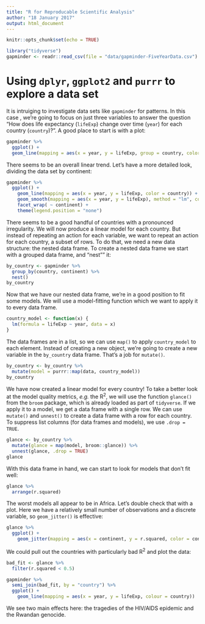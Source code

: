 ```yaml
---
title: "R for Reproducable Scientific Analysis"
author: "18 January 2017"
output: html_document
---
```


```r
knitr::opts_chunk$set(echo = TRUE)
```

```r
library("tidyverse")
gapminder <- readr::read_csv(file = "data/gapminder-FiveYearData.csv")
```

# Using `dplyr`, `ggplot2` and `purrr` to explore a data set

It is intruiging to investigate data sets like `gapminder` for patterns. In this case , we're going to focus on just three variables to answer the question "How does life expectancy (`lifeExp`) change over time (`year`) for each country (`country`)?". A good place to start is with a plot:

```r
gapminder %>% 
  ggplot() + 
  geom_line(mapping = aes(x = year, y = lifeExp, group = country, color = continent))
```

There seems to be an overall linear trend. Let's have a more detailed look, dividing the data set by continent:

```r
gapminder %>% 
  ggplot() +
    geom_line(mapping = aes(x = year, y = lifeExp, color = country)) +
    geom_smooth(mapping = aes(x = year, y = lifeExp), method = "lm", color = "black") +
    facet_wrap( ~ continent) +
    theme(legend.position = "none")
```

There seems to be a good handful of countries with a pronounced irregularity. We will now produce a linear model for each country. But instead of repeating an action for each variable, we want to repeat an action for each country, a subset of rows. To do that, we need a new data structure: the nested data frame. To create a nested data frame we start with a grouped data frame, and "nest"" it:

```r
by_country <- gapminder %>% 
  group_by(country, continent) %>% 
  nest()
by_country
```

Now that we have our nested data frame, we're in a good position to fit some models. We will use a model-fitting function which we want to apply it to every data frame. 

```r
country_model <- function(x) {
  lm(formula = lifeExp ~ year, data = x)
}
```

The data frames are in a list, so we can use `map()` to apply `country_model` to each element. Instead of creating a new object, we're going to create a new variable in the `by_country` data frame. That's a job for `mutate()`.

```r
by_country <- by_country %>% 
  mutate(model = purrr::map(data, country_model))
by_country
```

We have now created a linear model for every country! To take a better look at the model quality metrics, *e.g.* the R^2^, we will use the function `glance()` from the `broom` package, which is already loaded as part of `tidyverse`. If we apply it to a model, we get a data frame with a single row. We can use `mutate()` and `unnest()` to create a data frame with a row for each country. To suppress list columns (for data frames and models), we use `.drop = TRUE`.

```r
glance <- by_country %>% 
  mutate(glance = map(model, broom::glance)) %>% 
  unnest(glance, .drop = TRUE)
glance
```

With this data frame in hand, we can start to look for models that don’t fit well:

```r
glance %>% 
  arrange(r.squared)
```

The worst models all appear to be in Africa. Let's double check that with a plot. Here we have a relatively small number of observations and a discrete variable, so `geom_jitter()` is effective:

```r
glance %>% 
  ggplot() + 
    geom_jitter(mapping = aes(x = continent, y = r.squared, color = continent), width = 0.3)
```

We could pull out the countries with particularly bad R^2^ and plot the data:

```r
bad_fit <- glance %>% 
  filter(r.squared < 0.5)

gapminder %>% 
  semi_join(bad_fit, by = "country") %>% 
  ggplot() +
    geom_line(mapping = aes(x = year, y = lifeExp, colour = country))
```

We see two main effects here: the tragedies of the HIV/AIDS epidemic and the Rwandan genocide.
